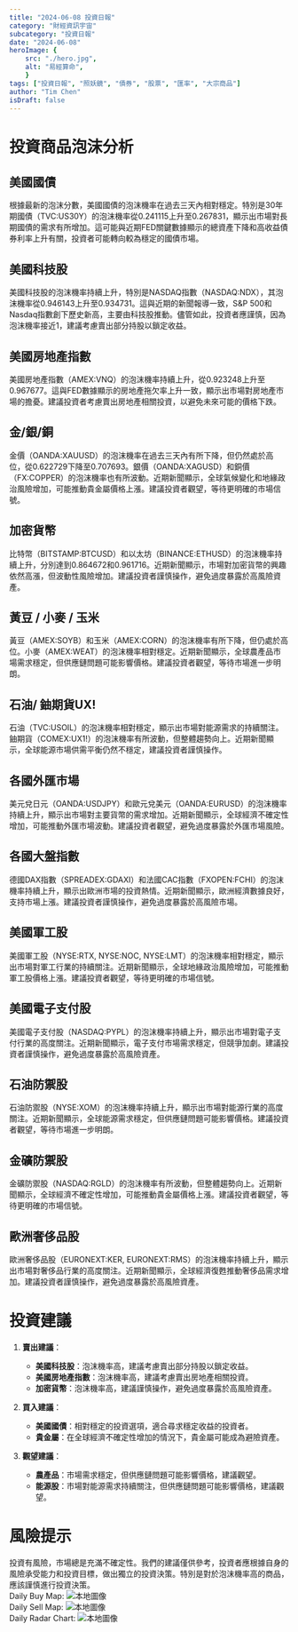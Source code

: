 ```yaml
---
title: "2024-06-08 投資日報"
category: "財經資訊宇宙"
subcategory: "投資日報"
date: "2024-06-08"
heroImage: {
    src: "./hero.jpg",
    alt: "易經算命",
    }
tags: ["投資日報", "照妖鏡", "債券", "股票", "匯率", "大宗商品"]
author: "Tim Chen"
isDraft: false
---
```

# 投資商品泡沫分析

## 美國國債
根據最新的泡沫分數，美國國債的泡沫機率在過去三天內相對穩定。特別是30年期國債（TVC:US30Y）的泡沫機率從0.241115上升至0.267831，顯示出市場對長期國債的需求有所增加。這可能與近期FED關鍵數據顯示的總資產下降和高收益債券利率上升有關，投資者可能轉向較為穩定的國債市場。

## 美國科技股
美國科技股的泡沫機率持續上升，特別是NASDAQ指數（NASDAQ:NDX），其泡沫機率從0.946143上升至0.934731。這與近期的新聞報導一致，S&P 500和Nasdaq指數創下歷史新高，主要由科技股推動。儘管如此，投資者應謹慎，因為泡沫機率接近1，建議考慮賣出部分持股以鎖定收益。

## 美國房地產指數
美國房地產指數（AMEX:VNQ）的泡沫機率持續上升，從0.923248上升至0.967677。這與FED數據顯示的房地產拖欠率上升一致，顯示出市場對房地產市場的擔憂。建議投資者考慮賣出房地產相關投資，以避免未來可能的價格下跌。

## 金/銀/銅
金價（OANDA:XAUUSD）的泡沫機率在過去三天內有所下降，但仍然處於高位，從0.622729下降至0.707693。銀價（OANDA:XAGUSD）和銅價（FX:COPPER）的泡沫機率也有所波動。近期新聞顯示，全球氣候變化和地緣政治風險增加，可能推動貴金屬價格上漲。建議投資者觀望，等待更明確的市場信號。

## 加密貨幣
比特幣（BITSTAMP:BTCUSD）和以太坊（BINANCE:ETHUSD）的泡沫機率持續上升，分別達到0.864672和0.961716。近期新聞顯示，市場對加密貨幣的興趣依然高漲，但波動性風險增加。建議投資者謹慎操作，避免過度暴露於高風險資產。

## 黃豆 / 小麥 / 玉米
黃豆（AMEX:SOYB）和玉米（AMEX:CORN）的泡沫機率有所下降，但仍處於高位。小麥（AMEX:WEAT）的泡沫機率相對穩定。近期新聞顯示，全球農產品市場需求穩定，但供應鏈問題可能影響價格。建議投資者觀望，等待市場進一步明朗。

## 石油/ 鈾期貨UX!
石油（TVC:USOIL）的泡沫機率相對穩定，顯示出市場對能源需求的持續關注。鈾期貨（COMEX:UX1!）的泡沫機率有所波動，但整體趨勢向上。近期新聞顯示，全球能源市場供需平衡仍然不穩定，建議投資者謹慎操作。

## 各國外匯市場
美元兌日元（OANDA:USDJPY）和歐元兌美元（OANDA:EURUSD）的泡沫機率持續上升，顯示出市場對主要貨幣的需求增加。近期新聞顯示，全球經濟不確定性增加，可能推動外匯市場波動。建議投資者觀望，避免過度暴露於外匯市場風險。

## 各國大盤指數
德國DAX指數（SPREADEX:GDAXI）和法國CAC指數（FXOPEN:FCHI）的泡沫機率持續上升，顯示出歐洲市場的投資熱情。近期新聞顯示，歐洲經濟數據良好，支持市場上漲。建議投資者謹慎操作，避免過度暴露於高風險市場。

## 美國軍工股
美國軍工股（NYSE:RTX, NYSE:NOC, NYSE:LMT）的泡沫機率相對穩定，顯示出市場對軍工行業的持續關注。近期新聞顯示，全球地緣政治風險增加，可能推動軍工股價格上漲。建議投資者觀望，等待更明確的市場信號。

## 美國電子支付股
美國電子支付股（NASDAQ:PYPL）的泡沫機率持續上升，顯示出市場對電子支付行業的高度關注。近期新聞顯示，電子支付市場需求穩定，但競爭加劇。建議投資者謹慎操作，避免過度暴露於高風險資產。

## 石油防禦股
石油防禦股（NYSE:XOM）的泡沫機率持續上升，顯示出市場對能源行業的高度關注。近期新聞顯示，全球能源需求穩定，但供應鏈問題可能影響價格。建議投資者觀望，等待市場進一步明朗。

## 金礦防禦股
金礦防禦股（NASDAQ:RGLD）的泡沫機率有所波動，但整體趨勢向上。近期新聞顯示，全球經濟不確定性增加，可能推動貴金屬價格上漲。建議投資者觀望，等待更明確的市場信號。

## 歐洲奢侈品股
歐洲奢侈品股（EURONEXT:KER, EURONEXT:RMS）的泡沫機率持續上升，顯示出市場對奢侈品行業的高度關注。近期新聞顯示，全球經濟復甦推動奢侈品需求增加。建議投資者謹慎操作，避免過度暴露於高風險資產。

# 投資建議

1. **賣出建議**：
   - **美國科技股**：泡沫機率高，建議考慮賣出部分持股以鎖定收益。
   - **美國房地產指數**：泡沫機率高，建議考慮賣出房地產相關投資。
   - **加密貨幣**：泡沫機率高，建議謹慎操作，避免過度暴露於高風險資產。

2. **買入建議**：
   - **美國國債**：相對穩定的投資選項，適合尋求穩定收益的投資者。
   - **貴金屬**：在全球經濟不確定性增加的情況下，貴金屬可能成為避險資產。

3. **觀望建議**：
   - **農產品**：市場需求穩定，但供應鏈問題可能影響價格，建議觀望。
   - **能源股**：市場對能源需求持續關注，但供應鏈問題可能影響價格，建議觀望。

# 風險提示

投資有風險，市場總是充滿不確定性。我們的建議僅供參考，投資者應根據自身的風險承受能力和投資目標，做出獨立的投資決策。特別是對於泡沫機率高的商品，應該謹慎進行投資決策。
<br />
Daily Buy Map:
![本地圖像](./buyMap.svg)
<br />
Daily Sell Map:
![本地圖像](./sellMap.svg)
<br />
Daily Radar Chart:
![本地圖像](./radar.svg)
<br />
